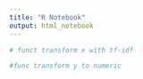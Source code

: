 ```yaml
---
title: "R Notebook"
output: html_notebook
---
```



```r
# funct transform x with tf-idf

```



```python
#func transform y to numeric


```